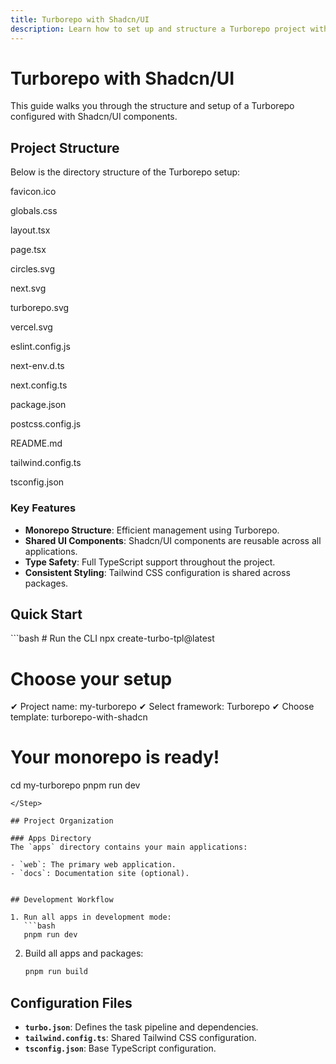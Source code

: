 ```yaml
---
title: Turborepo with Shadcn/UI
description: Learn how to set up and structure a Turborepo project with Shadcn/UI components.
---
```


# Turborepo with Shadcn/UI

This guide walks you through the structure and setup of a Turborepo configured with Shadcn/UI components.

## Project Structure

Below is the directory structure of the Turborepo setup:

   <div className="relative flex h-[400px] w-full flex-col items-center justify-center overflow-hidden rounded-lg border bg-background md:shadow-xl">
<Tree
        className="overflow-hidden rounded-md bg-background p-2"
        initialSelectedId="1"
        initialExpandedItems={[
          "1",
          "2",
          "3",
          "4",
          "5",
          "6",
          "7",
          "8",
          "9",
          "10",
          "11",
          "12",
          "13",
          "14"
        ]}
        elements={[
  {
    id: "1",
    isSelectable: true,
    name: "turborepo-with-tailwindcss",
    children: [
      {
        id: "2",
        isSelectable: true,
        name: "apps/web",
        children: [
          {
            id: "3",
            isSelectable: true,
            name: "app",
            children: [
              {
                id: "4",
                isSelectable: true,
                name: "favicon.ico",
              },
              {
                id: "5",
                isSelectable: true,
                name: "globals.css",
              },
              {
                id: "6",
                isSelectable: true,
                name: "layout.tsx",
              },
              {
                id: "7",
                isSelectable: true,
                name: "page.tsx",
              },
            ],
          },
          {
            id: "8",
            isSelectable: true,
            name: "public",
            children: [
              {
                id: "9",
                isSelectable: true,
                name: "circles.svg",
              },
              {
                id: "10",
                isSelectable: true,
                name: "next.svg",
              },
              {
                id: "11",
                isSelectable: true,
                name: "turborepo.svg",
              },
              {
                id: "12",
                isSelectable: true,
                name: "vercel.svg",
              },
            ],
          },
        ],
      },
      {
        id: "13",
        isSelectable: true,
        name: "eslint.config.js",
      },
      {
        id: "14",
        isSelectable: true,
        name: "next-env.d.ts",
      },
      {
        id: "15",
        isSelectable: true,
        name: "next.config.ts",
      },
      {
        id: "16",
        isSelectable: true,
        name: "package.json",
      },
      {
        id: "17",
        isSelectable: true,
        name: "postcss.config.js",
      },
      {
        id: "18",
        isSelectable: true,
        name: "README.md",
      },
      {
        id: "19",
        isSelectable: true,
        name: "tailwind.config.ts",
      },
      {
        id: "20",
        isSelectable: true,
        name: "tsconfig.json",
      },
    ],
  },
]}
      >
        <Folder element="turborepo-with-tailwindcss" value="1">
          <Folder element="apps/web" value="2">
            <Folder element="app" value="3">
              <File value="4">
                <p>favicon.ico</p>
              </File>
              <File value="5">
                <p>globals.css</p>
              </File>
              <File value="6">
                <p>layout.tsx</p>
              </File>
              <File value="7">
                <p>page.tsx</p>
              </File>
            </Folder>
            <Folder element="public" value="8">
              <File value="9">
                <p>circles.svg</p>
              </File>
              <File value="10">
                <p>next.svg</p>
              </File>
              <File value="11">
                <p>turborepo.svg</p>
              </File>
              <File value="12">
                <p>vercel.svg</p>
              </File>
            </Folder>
          </Folder>
          <File value="13">
            <p>eslint.config.js</p>
          </File>
          <File value="14">
            <p>next-env.d.ts</p>
          </File>
          <File value="15">
            <p>next.config.ts</p>
          </File>
          <File value="16">
            <p>package.json</p>
          </File>
          <File value="17">
            <p>postcss.config.js</p>
          </File>
          <File value="18">
            <p>README.md</p>
          </File>
          <File value="19">
            <p>tailwind.config.ts</p>
          </File>
          <File value="20">
            <p>tsconfig.json</p>
          </File>
        </Folder>
      </Tree>



</div>


### Key Features

- **Monorepo Structure**: Efficient management using Turborepo.
- **Shared UI Components**: Shadcn/UI components are reusable across all applications.
- **Type Safety**: Full TypeScript support throughout the project.
- **Consistent Styling**: Tailwind CSS configuration is shared across packages.

## Quick Start

<Step copyCommand={false}>
```bash
# Run the CLI
npx create-turbo-tpl@latest

# Choose your setup
✔ Project name: my-turborepo
✔ Select framework: Turborepo
✔ Choose template: turborepo-with-shadcn

# Your monorepo is ready!
cd my-turborepo
pnpm run dev
```
</Step>

## Project Organization

### Apps Directory
The `apps` directory contains your main applications:

- `web`: The primary web application.
- `docs`: Documentation site (optional).


## Development Workflow

1. Run all apps in development mode:
   ```bash
   pnpm run dev
   ```
2. Build all apps and packages:
   ```bash
   pnpm run build
   ```

## Configuration Files

- **`turbo.json`**: Defines the task pipeline and dependencies.
- **`tailwind.config.ts`**: Shared Tailwind CSS configuration.
- **`tsconfig.json`**: Base TypeScript configuration.



